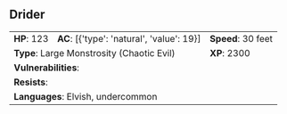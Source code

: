 ## Drider {#monster-drider}

```{=html}
<table class="table table-striped">
    <tbody>
        <tr>                    
            <td><b>HP</b>: 123</td>
            <td><b>AC</b>: [{'type': 'natural', 'value': 19}]</td>
            <td><b>Speed</b>: 30 feet</td>
        </tr>
        <tr>
            <td colspan="2"><b>Type</b>: Large Monstrosity (Chaotic Evil)</td>
            <td><b>XP</b>: 2300</td>
        </tr>
        <tr>
            <td colspan="3"><b>Vulnerabilities</b>: </td>
        </tr>
        <tr>
            <td colspan="3"><b>Resists</b>: </td>
        </tr>
        <tr>
            <td colspan="3"><b>Languages</b>: Elvish, undercommon</td>
        </tr>
    </tbody>
</table>
```